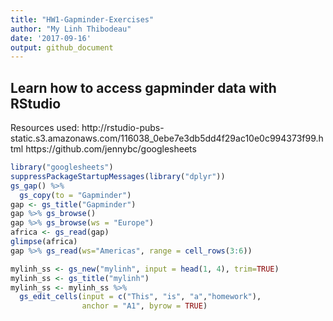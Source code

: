 ```yaml
---
title: "HW1-Gapminder-Exercises"
author: "My Linh Thibodeau"
date: '2017-09-16'
output: github_document
---
```

## Learn how to access gapminder data with RStudio
Resources used:
http://rstudio-pubs-static.s3.amazonaws.com/116038_0ebe7e3db5dd4f29ac10e0c994373f99.html
https://github.com/jennybc/googlesheets

```r
library("googlesheets")
suppressPackageStartupMessages(library("dplyr"))
gs_gap() %>%
  gs_copy(to = "Gapminder")
gap <- gs_title("Gapminder")
gap %>% gs_browse()
gap %>% gs_browse(ws = "Europe")
africa <- gs_read(gap)
glimpse(africa)
gap %>% gs_read(ws="Americas", range = cell_rows(3:6))

mylinh_ss <- gs_new("mylinh", input = head(1, 4), trim=TRUE)
mylinh_ss <- gs_title("mylinh")
mylinh_ss <- mylinh_ss %>%
  gs_edit_cells(input = c("This", "is", "a","homework"),
                anchor = "A1", byrow = TRUE)
```

